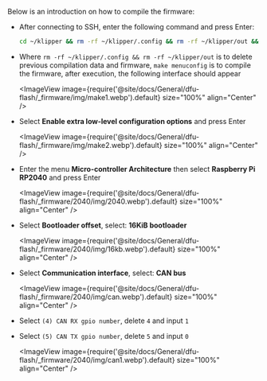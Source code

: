 Below is an introduction on how to compile the firmware:
* After connecting to SSH, enter the following command and press Enter:

    ```bash
    cd ~/klipper && rm -rf ~/klipper/.config && rm -rf ~/klipper/out && make menuconfig
    ```

* Where `rm -rf ~/klipper/.config && rm -rf ~/klipper/out` is to delete previous compilation data and firmware, `make menuconfig` is to compile the firmware, after execution, the following interface should appear

    <ImageView image={require('@site/docs/General/dfu-flash/_firmware/img/make1.webp').default} size="100%" align="Center" />

* Select **Enable extra low-level configuration options** and press Enter

    <ImageView image={require('@site/docs/General/dfu-flash/_firmware/img/make2.webp').default} size="100%" align="Center" />

* Enter the menu **Micro-controller Architecture** then select **Raspberry Pi RP2040** and press Enter

    <ImageView image={require('@site/docs/General/dfu-flash/_firmware/2040/img/2040.webp').default} size="100%" align="Center" />

* Select **Bootloader offset**, select: **16KiB bootloader**

    <ImageView image={require('@site/docs/General/dfu-flash/_firmware/2040/img/16kb.webp').default} size="100%" align="Center" />

* Select **Communication interface**, select: **CAN bus**

    <ImageView image={require('@site/docs/General/dfu-flash/_firmware/2040/img/can.webp').default} size="100%" align="Center" />

* Select `(4) CAN RX gpio number`, delete `4` and input `1`
* Select `(5) CAN TX gpio number`, delete `5` and input `0`

    <ImageView image={require('@site/docs/General/dfu-flash/_firmware/2040/img/can1.webp').default} size="100%" align="Center" />
